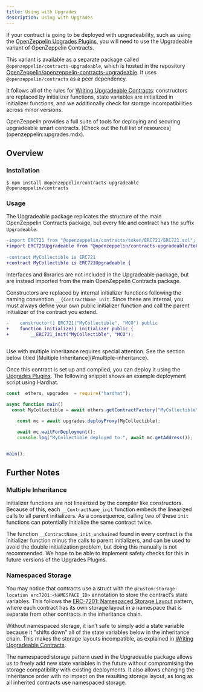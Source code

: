 ```yaml
---
title: Using with Upgrades
description: Using with Upgrades
---
```


If your contract is going to be deployed with upgradeability, such as using the [OpenZeppelin Upgrades Plugins](upgrades-plugins::index.mdx), you will need to use the Upgradeable variant of OpenZeppelin Contracts.

This variant is available as a separate package called `@openzeppelin/contracts-upgradeable`, which is hosted in the repository [OpenZeppelin/openzeppelin-contracts-upgradeable](https://github.com/OpenZeppelin/openzeppelin-contracts-upgradeable). It uses `@openzeppelin/contracts` as a peer dependency.

It follows all of the rules for [Writing Upgradeable Contracts](upgrades-plugins::writing-upgradeable.mdx): constructors are replaced by initializer functions, state variables are initialized in initializer functions, and we additionally check for storage incompatibilities across minor versions.

<Callout>
OpenZeppelin provides a full suite of tools for deploying and securing upgradeable smart contracts. [Check out the full list of resources](openzeppelin::upgrades.mdx).
</Callout>

## Overview

### Installation

```console
$ npm install @openzeppelin/contracts-upgradeable @openzeppelin/contracts
```

### Usage

The Upgradeable package replicates the structure of the main OpenZeppelin Contracts package, but every file and contract has the suffix `Upgradeable`.

```diff
-import ERC721 from "@openzeppelin/contracts/token/ERC721/ERC721.sol";
+import ERC721Upgradeable from "@openzeppelin/contracts-upgradeable/token/ERC721/ERC721Upgradeable.sol";
 
-contract MyCollectible is ERC721 
+contract MyCollectible is ERC721Upgradeable {
```

<Callout>
Interfaces and libraries are not included in the Upgradeable package, but are instead imported from the main OpenZeppelin Contracts package.
</Callout>

Constructors are replaced by internal initializer functions following the naming convention `__{ContractName_init`. Since these are internal, you must always define your own public initializer function and call the parent initializer of the contract you extend.

```diff
-    constructor() ERC721("MyCollectible", "MCO") public 
+    function initialize() initializer public {
+        __ERC721_init("MyCollectible", "MCO");
     
```

<Callout type='warn'>
Use with multiple inheritance requires special attention. See the section below titled [Multiple Inheritance](#multiple-inheritance).
</Callout>

Once this contract is set up and compiled, you can deploy it using the [Upgrades Plugins](upgrades-plugins::index.mdx). The following snippet shows an example deployment script using Hardhat.

```js
const  ethers, upgrades  = require("hardhat");

async function main() 
  const MyCollectible = await ethers.getContractFactory("MyCollectible");

    const mc = await upgrades.deployProxy(MyCollectible);

    await mc.waitForDeployment();
    console.log("MyCollectible deployed to:", await mc.getAddress());


main();
```

## Further Notes

### Multiple Inheritance

Initializer functions are not linearized by the compiler like constructors. Because of this, each `__ContractName_init` function embeds the linearized calls to all parent initializers. As a consequence, calling two of these `init` functions can potentially initialize the same contract twice.

The function `__ContractName_init_unchained` found in every contract is the initializer function minus the calls to parent initializers, and can be used to avoid the double initialization problem, but doing this manually is not recommended. We hope to be able to implement safety checks for this in future versions of the Upgrades Plugins.

### Namespaced Storage

You may notice that contracts use a struct with the `@custom:storage-location erc7201:<NAMESPACE_ID>` annotation to store the contract’s state variables. This follows the [ERC-7201: Namespaced Storage Layout](https://eips.ethereum.org/EIPS/eip-7201) pattern, where each contract has its own storage layout in a namespace that is separate from other contracts in the inheritance chain.

Without namespaced storage, it isn’t safe to simply add a state variable because it "shifts down" all of the state variables below in the inheritance chain. This makes the storage layouts incompatible, as explained in [Writing Upgradeable Contracts](upgrades-plugins::writing-upgradeable.mdx#modifying-your-contracts).

The namespaced storage pattern used in the Upgradeable package allows us to freely add new state variables in the future without compromising the storage compatibility with existing deployments. It also allows changing the inheritance order with no impact on the resulting storage layout, as long as all inherited contracts use namespaced storage.

